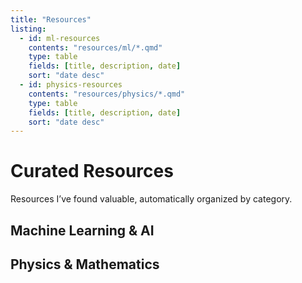 ```yaml
---
title: "Resources"
listing:
  - id: ml-resources
    contents: "resources/ml/*.qmd"
    type: table
    fields: [title, description, date]
    sort: "date desc"
  - id: physics-resources  
    contents: "resources/physics/*.qmd"
    type: table
    fields: [title, description, date]
    sort: "date desc"
---
```


# Curated Resources

Resources I've found valuable, automatically organized by category.

## Machine Learning & AI
::: {#ml-resources}
:::

## Physics & Mathematics
::: {#physics-resources}
:::